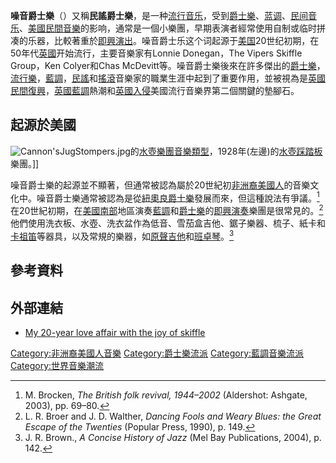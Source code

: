 {{Infobox music genre
|bgcolor=goldenrod
|color=white
|name=噪音爵士乐(Skiffle)
|stylistic_origins={{hlist|[[蓝调|蓝调]]|[[民俗音樂|民間音樂]]|[[爵士樂|爵士樂]]}}
|cultural_origins= 在[[美国|美国]]的[[非洲裔美国人|非洲裔美国人]]
|instruments={{hlist|{{link-en|洗衣板樂器|Washboard (musical instrument)}}|{{link-en|水壺樂器|Jug (musical instrument}}|{{link-en|茶箱低音|tea chest bass}}|[[卡祖笛|卡祖笛]]|{{link-en|雪茄盒吉他|Cigar box guitar}}|{{link-en|樂器鋸子|musical saw}}|梳子和纸卡|[[吉他|吉他]]|[[班卓琴|班卓琴]]}}
|popularity= 美国于1920年代到1940年代 <br> 英国1950年代
|derivatives={{hlist|[[节拍音乐|节拍音乐]]|[[英國藍調|英國藍調]]|{{link-en|英國搖滾樂|British rock}}|{{link-en|英國民間復興|British folk revival}} }}
|subgenrelist=
|subgenres=
|fusiongenres=
|regional_scenes=[[英国|英国]]
|other_topics={{link-en|水壺樂團|jug band}}
}}

'''噪音爵士樂'''（{{lang-en|'''skiffle'''}}）又稱'''民謠爵士樂'''，是一种[[流行音乐|流行音乐]]，受到[[爵士樂|爵士樂]]、[[蓝调|蓝调]]、[[民俗音樂|民间音乐]]、[[美國民間音樂|美國民間音樂]]的影响，通常是一個小樂團，早期表演者經常使用自制或临时拼凑的乐器，比較著重於[[即興演奏|即興演出]]。噪音爵士乐这个词起源于[[美国|美国]]20世纪初期，在50年代[[英國|英國]]开始流行，主要音樂家有Lonnie Donegan，The Vipers Skiffle Group，Ken Colyer和Chas McDevitt等。噪音爵士樂後來在許多傑出的[[爵士樂|爵士樂]]，[[流行樂|流行樂]]，[[藍調|藍調]]，[[民謠|民謠]]和[[搖滾樂|搖滾]]音樂家的職業生涯中起到了重要作用，並被視為是[[英國民間復興|英國民間復興]]，[[英國藍調|英國藍調]]熱潮和[[英國入侵|英國入侵]]美國流行音樂界第二個關鍵的墊腳石。

== 起源於美國 ==
[[Image:Cannon'sJugStompers.jpg|thumb]]的[[水壺樂團|水壺樂團]][[音樂類型|音樂類型]]，1928年{{tsl|en|Gus Cannon|蓋斯·卡農}}(左邊)的[[Jug_Stompers|水壺踩踏板]]樂團。]]

噪音爵士樂的起源並不顯著，但通常被認為屬於20世紀初[[非洲裔美國人|非洲裔美國人]]的音樂文化中。噪音爵士樂通常被認為是從[[紐奧良爵士樂|紐奧良爵士樂]]發展而來，但這種說法有爭議。<ref name=Broken2003>M. Brocken, ''The British folk revival, 1944–2002'' (Aldershot: Ashgate, 2003), pp. 69–80.</ref>在20世紀初期，在[[美國南部|美國南部]]地區演奏[[藍調|藍調]]和[[爵士樂|爵士樂]]的[[即興演奏|即興演奏]]樂團是很常見的。<ref>L. R. Broer and J. D. Walther, ''Dancing Fools and Weary Blues: the Great Escape of the Twenties'' (Popular Press, 1990), p. 149.</ref>他們使用洗衣板、水壺、洗衣盆作為低音、雪茄盒吉他、鋸子樂器、梳子、紙卡和[[卡祖笛|卡祖笛]]等器具，以及常規的樂器，如[[原聲吉他|原聲吉他]]和[[班卓琴|班卓琴]]。<ref>J. R. Brown., ''A Concise History of Jazz'' (Mel Bay Publications, 2004), p. 142.</ref>

== 參考資料 ==
{{Reflist}}
== 外部連結 ==
*[http://music.guardian.co.uk/rock/story/0,,2283223,00.html My 20-year love affair with the joy of skiffle]{{Wayback|url=http://music.guardian.co.uk/rock/story/0,,2283223,00.html |date=20080604020015 }}

[[Category:非洲裔美國人音樂|Category:非洲裔美國人音樂]]
[[Category:爵士樂流派|Category:爵士樂流派]]
[[Category:藍調音樂流派|Category:藍調音樂流派]]
[[Category:世界音樂潮流|Category:世界音樂潮流]]